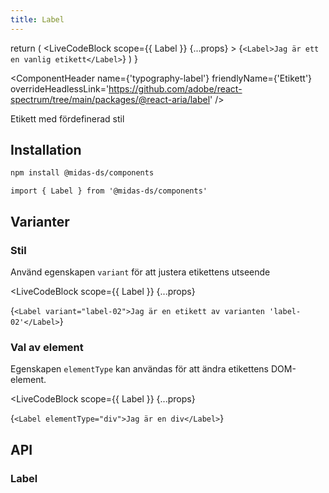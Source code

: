 ```yaml
---
title: Label
---
```



  return (
    <LiveCodeBlock
      scope={{ Label }}
      {...props}
    >
      {`<Label>Jag är ett en vanlig etikett</Label>`}
    </LiveCodeBlock>
  )
}

<ComponentHeader
  name={'typography-label'}
  friendlyName={'Etikett'}
  overrideHeadlessLink='https://github.com/adobe/react-spectrum/tree/main/packages/@react-aria/label'
/>

Etikett med fördefinerad stil

<Example hideCode />

## Installation

```bash npm2yarn
npm install @midas-ds/components
```

```tsx
import { Label } from '@midas-ds/components'
```

<Example hideExample />

## Varianter

### Stil

Använd egenskapen `variant` för att justera etikettens utseende

<LiveCodeBlock
  scope={{ Label }}
  {...props}
>
  {`<Label variant="label-02">Jag är en etikett av varianten 'label-02'</Label>`}
</LiveCodeBlock>

### Val av element

Egenskapen `elementType` kan användas för att ändra etikettens DOM-element.

<LiveCodeBlock
  scope={{ Label }}
  {...props}
>
  {`<Label elementType="div">Jag är en div</Label>`}
</LiveCodeBlock>

## API

### Label

<PropTable name='Label' />
